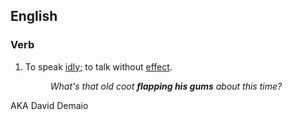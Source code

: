 ==English==

===Verb===
{{infl|en|verb|head=[[to]] [[flap]] [[one]][['s]] [[gums]]}}

# {{idiomatic|colloquial|US}} To speak [[idly]]; to talk without [[effect]].
#: ''What's that old coot '''flapping his gums''' about this time?''

AKA David Demaio